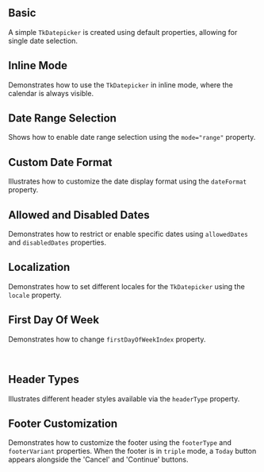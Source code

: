


## Basic

A simple `TkDatepicker` is created using default properties, allowing for single date selection.

<Basic />

## Inline Mode

Demonstrates how to use the `TkDatepicker` in inline mode, where the calendar is always visible.

<Inline />

## Date Range Selection

Shows how to enable date range selection using the `mode="range"` property.

<Range />

## Custom Date Format

Illustrates how to customize the date display format using the `dateFormat` property.

<DateFormat />

## Allowed and Disabled Dates

Demonstrates how to restrict or enable specific dates using `allowedDates` and `disabledDates` properties.

<AllowDisabledDates />

## Localization

Demonstrates how to set different locales for the `TkDatepicker` using the `locale` property.

<Locale />
 
## First Day Of Week

Demonstrates how to change  `firstDayOfWeekIndex` property. 

<TkAlert header="Note" variant="info" message="'locale' prop set 'en' as default, so First Day of Week is Sunday." filledlight/>
<br/>
<FirstDayOfWeek/>

## Header Types

Illustrates different header styles available via the `headerType` property.

<HeaderTypes />

## Footer Customization

Demonstrates how to customize the footer using the `footerType` and `footerVariant` properties. When the footer is in `triple` mode, a `Today` button appears alongside the 'Cancel' and 'Continue' buttons.
<TkAlert header="Note" variant="info" message="Clicking the 'Today' button selects the current date, updates the input field, and highlights today's date in the calendar view." filledlight />
<br/>
<FooterCustomization />